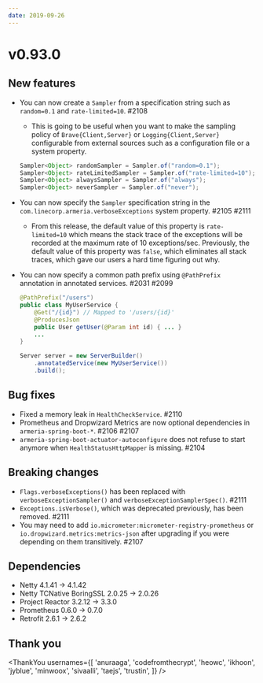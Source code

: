 ```yaml
---
date: 2019-09-26
---
```


# v0.93.0

## New features

- You can now create a `Sampler` from a specification string such as `random=0.1` and `rate-limited=10`. #2108
  - This is going to be useful when you want to make the sampling policy of `Brave{Client,Server}` or `Logging{Client,Server}` configurable from external sources such as a configuration file or a system property.
  ```java
  Sampler<Object> randomSampler = Sampler.of("random=0.1");
  Sampler<Object> rateLimitedSampler = Sampler.of("rate-limited=10");
  Sampler<Object> alwaysSampler = Sampler.of("always");
  Sampler<Object> neverSampler = Sampler.of("never");
  ```
- You can now specify the `Sampler` specification string in the `com.linecorp.armeria.verboseExceptions` system property. #2105 #2111
  - From this release, the default value of this property is `rate-limited=10` which means the stack trace of the exceptions will be recorded at the maximum rate of 10 exceptions/sec. Previously, the default value of this property was `false`, which eliminates all stack traces, which gave our users a hard time figuring out why.
- You can now specify a common path prefix using `@PathPrefix` annotation in annotated services. #2031 #2099

  ```java
  @PathPrefix("/users")
  public class MyUserService {
      @Get("/{id}") // Mapped to '/users/{id}'
      @ProducesJson
      public User getUser(@Param int id) { ... }
      ...
  }

  Server server = new ServerBuilder()
      .annotatedService(new MyUserService())
      .build();
  ```

## Bug fixes

- Fixed a memory leak in `HealthCheckService`. #2110
- Prometheus and Dropwizard Metrics are now optional dependencies in `armeria-spring-boot-*`. #2106 #2107
- `armeria-spring-boot-actuator-autoconfigure` does not refuse to start anymore when `HealthStatusHttpMapper` is missing. #2104

## Breaking changes

- `Flags.verboseExceptions()` has been replaced with `verboseExceptionSampler()` and `verboseExceptionSamplerSpec()`. #2111
- `Exceptions.isVerbose()`, which was deprecated previously, has been removed. #2111
- You may need to add `io.micrometer:micrometer-registry-prometheus` or `io.dropwizard.metrics:metrics-json` after upgrading if you were depending on them transitively. #2107

## Dependencies

- Netty 4.1.41 -> 4.1.42
- Netty TCNative BoringSSL 2.0.25 -> 2.0.26
- Project Reactor 3.2.12 -> 3.3.0
- Prometheus 0.6.0 -> 0.7.0
- Retrofit 2.6.1 -> 2.6.2

## Thank you

<ThankYou
  usernames={[
    'anuraaga',
    'codefromthecrypt',
    'heowc',
    'ikhoon',
    'jyblue',
    'minwoox',
    'sivaalli',
    'taejs',
    'trustin',
  ]}
/>
